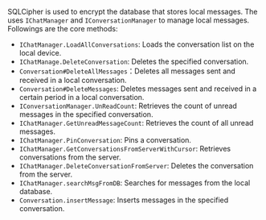 <PlatformWrapper platform="windows">

SQLCipher is used to encrypt the database that stores local messages. The <Vg k="CHAT_SDK"/> uses `IChatManager` and `IConversationManager` to manage local messages. Followings are the core methods:

- `IChatManager.LoadAllConversations`: Loads the conversation list on the local device.
- `IChatManage.DeleteConversation`: Deletes the specified conversation.
- `Conversation#DeleteAllMessages`：Deletes all messages sent and received in a local conversation.
- `Conversation#DeleteMessages`: Deletes messages sent and received in a certain period in a local conversation.
- `IConversationManager.UnReadCount`: Retrieves the count of unread messages in the specified conversation.
- `IChatManager.GetUnreadMessageCount`: Retrieves the count of all unread messages.
- `IChatManager.PinConversation`: Pins a conversation.
- `IChatManager.GetConversationsFromServerWithCursor`: Retrieves conversations from the server.
- `IChatManager.DeleteConversationFromServer`: Deletes the conversation from the server.
- `IChatManager.searchMsgFromDB`: Searches for messages from the local database.
- `Conversation.insertMessage`: Inserts messages in the specified conversation.

</PlatformWrapper>